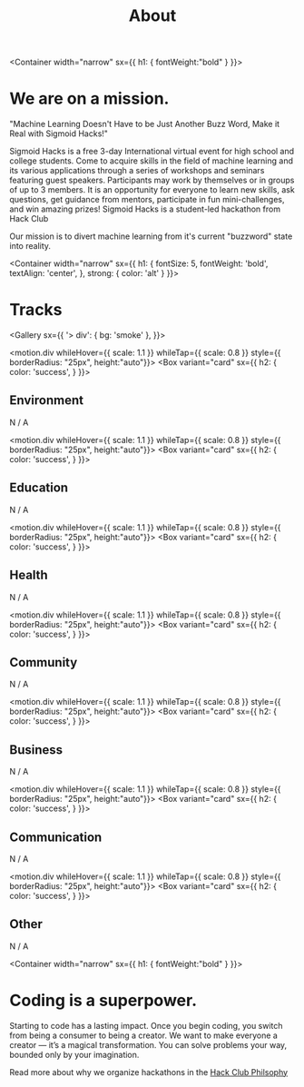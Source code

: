 

<Header sx={{ bg: 'primary' }} width="100%">

# About

</Header>

<Container width="narrow"
    sx={{
        h1: {
            fontWeight:"bold"
        }
    }}>

# We are on a mission.
"Machine Learning Doesn't Have to be Just Another Buzz Word, Make it Real with Sigmoid Hacks!"

Sigmoid Hacks is a free 3-day International virtual event for high school and college students. Come to acquire skills in the field of machine learning and its various applications through a series of workshops and seminars featuring guest speakers. Participants may work by themselves or in groups of up to 3 members. It is an opportunity for everyone to learn new skills, ask questions, get guidance from mentors, participate in fun mini-challenges, and win amazing prizes! Sigmoid Hacks is a student-led hackathon from Hack Club


Our mission is to divert machine learning from it's current "buzzword" state into reality.

</Container>

<Container width="narrow"
  sx={{
    h1: {
      fontSize: 5,
      fontWeight: 'bold',
      textAlign: 'center',
    },
    strong: {
      color: 'alt'
    }
  }}>

# Tracks

</Container>

<Gallery sx={{
    '> div': {
        bg: 'smoke'
    },
}}>

<motion.div whileHover={{ scale: 1.1 }} whileTap={{ scale: 0.8 }} style={{ borderRadius: "25px", height:"auto"}}>
<Box variant="card"
sx={{
    h2: {
        color: 'success',
    }
    }}>

## Environment

N / A

</Box>
</motion.div>

<motion.div whileHover={{ scale: 1.1 }} whileTap={{ scale: 0.8 }} style={{ borderRadius: "25px", height:"auto"}}>
<Box variant="card"
sx={{
    h2: {
        color: 'success',
    }
    }}>

## Education

N / A

</Box>
</motion.div>

<motion.div whileHover={{ scale: 1.1 }} whileTap={{ scale: 0.8 }} style={{ borderRadius: "25px", height:"auto"}}>
<Box variant="card"
sx={{
    h2: {
        color: 'success',
    }
    }}>

## Health

N / A

</Box>
</motion.div>

<motion.div whileHover={{ scale: 1.1 }} whileTap={{ scale: 0.8 }} style={{ borderRadius: "25px", height:"auto"}}>
<Box variant="card"
sx={{
    h2: {
        color: 'success',
    }
    }}>

## Community

N / A

</Box>
</motion.div>

<motion.div whileHover={{ scale: 1.1 }} whileTap={{ scale: 0.8 }} style={{ borderRadius: "25px", height:"auto"}}>
<Box variant="card"
sx={{
    h2: {
        color: 'success',
    }
    }}>

## Business

N / A

</Box>
</motion.div>

<motion.div whileHover={{ scale: 1.1 }} whileTap={{ scale: 0.8 }} style={{ borderRadius: "25px", height:"auto"}}>
<Box variant="card"
sx={{
    h2: {
        color: 'success',
    }
    }}>

## Communication

N / A

</Box>
</motion.div>

<motion.div whileHover={{ scale: 1.1 }} whileTap={{ scale: 0.8 }} style={{ borderRadius: "25px", height:"auto"}}>
<Box variant="card"
sx={{
    h2: {
        color: 'success',
    }
    }}>

## Other

N / A

</Box>
</motion.div>

</Gallery>

<Container width="narrow"
    sx={{
        h1: {
            fontWeight:"bold"
        }
    }}>

# Coding is a superpower.

Starting to code has a lasting impact. Once you begin coding, you switch from being a consumer to being a creator. We want to make everyone a creator — it’s a magical transformation. You can solve problems your way, bounded only by your imagination.

Read more about why we organize hackathons in the <a href="https://hackclub.com/philosophy/" target="_blank">Hack Club Philsophy</a>

</Container>
